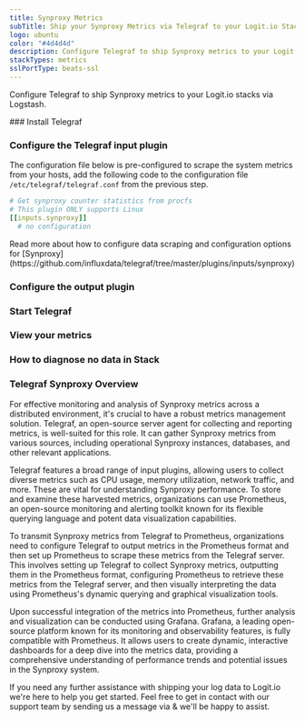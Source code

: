 ```yaml
---
title: Synproxy Metrics
subTitle: Ship your Synproxy Metrics via Telegraf to your Logit.io Stack
logo: ubuntu
color: "#4d4d4d"
description: Configure Telegraf to ship Synproxy metrics to your Logit.io stacks. Configure Telegraf to send Synproxy metrics to Logstash or Elastic. Get started using our Telegraf Synproxy metrics example configuration.
stackTypes: metrics
sslPortType: beats-ssl
---
```


Configure Telegraf to ship Synproxy metrics to your Logit.io stacks via Logstash.

<Steps>
  ### Install Telegraf

  <InstallTelegraf />

  ### Configure the Telegraf input plugin

  The configuration file below is pre-configured to scrape the system metrics from your hosts, add the following code to the configuration file `/etc/telegraf/telegraf.conf` from the previous step.

  ```yaml copy
  # Get synproxy counter statistics from procfs
  # This plugin ONLY supports Linux
  [[inputs.synproxy]]
    # no configuration
  ```

  <Callout type="info">
    Read more about how to configure data scraping and configuration options for [Synproxy](https://github.com/influxdata/telegraf/tree/master/plugins/inputs/synproxy)
  </Callout>

  ### Configure the output plugin

  <TelegrafOutputPlugin />

  ### Start Telegraf

  <StartTelegraf />

  ### View your metrics
  <LaunchStack source="Synproxy_Metrics_via_Telegraf" utmMedium="metrics" utmCampaign="telegraf-Synproxy-metrics" />

  ### How to diagnose no data in Stack

  <DiagnoseNoData />

</Steps>

### Telegraf Synproxy Overview

For effective monitoring and analysis of Synproxy metrics across a distributed environment, 
it's crucial to have a robust metrics management solution. Telegraf, an open-source server agent 
for collecting and reporting metrics, is well-suited for this role. It can gather Synproxy metrics 
from various sources, including operational Synproxy instances, databases, and other relevant applications.
      
Telegraf features a broad range of input plugins, allowing users to collect diverse metrics such as CPU usage, 
memory utilization, network traffic, and more. These are vital for understanding Synproxy performance. 
To store and examine these harvested metrics, organizations can use Prometheus, an open-source monitoring 
and alerting toolkit known for its flexible querying language and potent data visualization capabilities.

To transmit Synproxy metrics from Telegraf to Prometheus, organizations need to configure Telegraf to 
output metrics in the Prometheus format and then set up Prometheus to scrape these metrics from the 
Telegraf server. This involves setting up Telegraf to collect Synproxy metrics, outputting them in 
the Prometheus format, configuring Prometheus to retrieve these metrics from the Telegraf server, 
and then visually interpreting the data using Prometheus's dynamic querying and graphical visualization tools.

Upon successful integration of the metrics into Prometheus, further analysis and visualization can be 
conducted using Grafana. Grafana, a leading open-source platform known for its monitoring and 
observability features, is fully compatible with Prometheus. It allows users to create dynamic, 
interactive dashboards for a deep dive into the metrics data, providing a comprehensive understanding 
of performance trends and potential issues in the Synproxy system.

If you need any further assistance with shipping your log data to Logit.io we're here to help you get started. 
Feel free to get in contact with our support team by sending us a message via <IntercomButton text="live chat" /> 
& we'll be happy to assist.